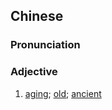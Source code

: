 {{also|陈年}}
==Chinese==
{{zh-forms|s=陈年}}

===Pronunciation===
{{zh-pron
|m=chénnián
|c=can4 nin4
|mn=tîn-nî
|cat=a
}}

===Adjective===
{{zh-adj}}

# {{lb|zh|literary}} [[aging]]; [[old]]; [[ancient]]